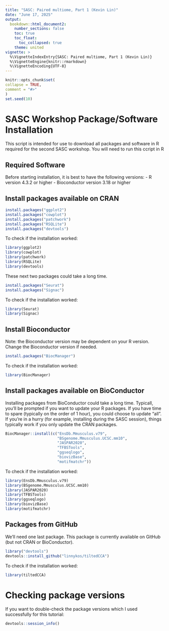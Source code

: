 ```yaml
---
title: "SASC: Paired multiome, Part 1 (Kevin Lin)"
date: "June 17, 2025"
output: 
  bookdown::html_document2:
    number_sections: false
    toc: true
    toc_float:
      toc_collapsed: true
    theme: united
vignette: >
  %\VignetteIndexEntry{SASC: Paired multiome, Part 1 (Kevin Lin)}
  %\VignetteEngine{knitr::rmarkdown}
  %\VignetteEncoding{UTF-8}
---
```

  
```r
knitr::opts_chunk$set(
collapse = TRUE,
comment = "#>"
)
set.seed(10)
```

# SASC Workshop Package/Software Installation 

This script is intended for use to download all packages and software 
in R required for the second SASC workshop. You will need to run this 
ccript in R

## Required Software 

Before starting installation, it is best to have the following versions:
- R version 4.3.2 or higher
- Bioconductor version 3.18 or higher

## Install packages available on CRAN

```r
install.packages("ggplot2")
install.packages("cowplot")
install.packages("patchwork")
install.packages("RSQLite")
install.packages("devtools")
```

To check if the installation worked:

```r
library(ggplot2)
library(cowplot)
library(patchwork)
library(RSQLite)
library(devtools)
```


These next two packages could take a long time.

```r
install.packages("Seurat")
install.packages("Signac")
```

To check if the installation worked:

```r
library(Seurat)
library(Signac)
```

## Install Bioconductor

Note: the Bioconductor version may be dependent on your R version. 
Change the Bioconductor version if needed. 

```r
install.packages("BiocManager")
```

To check if the installation worked:

```r
library(BiocManager)
```

## Install packages available on BioConductor

Installing packages from BioConductor could take a long time. 
Typicall, you'll be prompted if you want to update your R packages.
If you have time to spare (typically on the order of 1 hour), you could choose to update "all".
If you're in a hurry (for example, installing during the SASC session), things typically work if you only update the CRAN packages.

```r
BiocManager::install(c("EnsDb.Mmusculus.v79",
                       "BSgenome.Mmusculus.UCSC.mm10",
                       "JASPAR2020",
                       "TFBSTools",
                       "ggseqlogo",
                       "biovizBase",
                       "motifmatchr"))
```

To check if the installation worked:

```r
library(EnsDb.Mmusculus.v79)
library(BSgenome.Mmusculus.UCSC.mm10)
library(JASPAR2020)
library(TFBSTools)
library(ggseqlogo)
library(biovizBase)
library(motifmatchr)
```

## Packages from GitHub

We'll need one last package. This package is currently available on GitHub (but not CRAN or BioConductor).

```r
library("devtools")
devtools::install_github("linnykos/tiltedCCA")
```

To check if the installation worked:

```r
library(tiltedCCA)
```

# Checking package versions

If you want to double-check the package versions which I used successfully for this tutorial:

```r
devtools::session_info()
```

